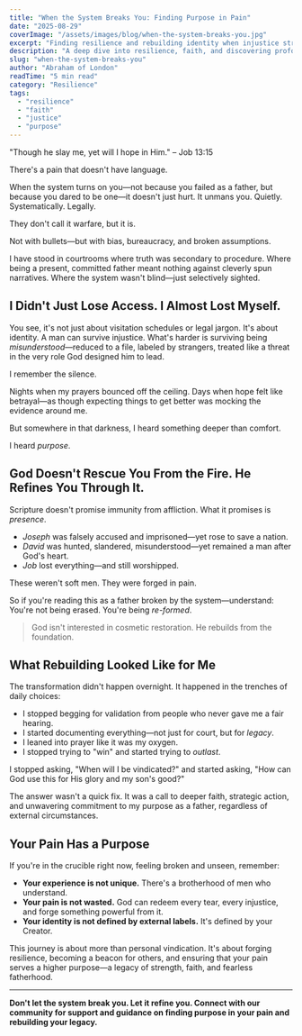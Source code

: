 ```yaml
---
title: "When the System Breaks You: Finding Purpose in Pain"
date: "2025-08-29"
coverImage: "/assets/images/blog/when-the-system-breaks-you.jpg"
excerpt: "Finding resilience and rebuilding identity when injustice strikes fathers."
description: "A deep dive into resilience, faith, and discovering profound purpose amidst the pain and injustice inflicted by broken systems."
slug: "when-the-system-breaks-you"
author: "Abraham of London"
readTime: "5 min read"
category: "Resilience"
tags:
  - "resilience"
  - "faith"
  - "justice"
  - "purpose"
---
```


"Though he slay me, yet will I hope in Him." – Job 13:15

There's a pain that doesn't have language.

When the system turns on you—not because you failed as a father, but because you dared to be one—it doesn't just hurt. It unmans you. Quietly. Systematically. Legally.

They don't call it warfare, but it is.

Not with bullets—but with bias, bureaucracy, and broken assumptions.

I have stood in courtrooms where truth was secondary to procedure. Where being a present, committed father meant nothing against cleverly spun narratives. Where the system wasn't blind—just selectively sighted.

## I Didn't Just Lose Access. I Almost Lost Myself.

You see, it's not just about visitation schedules or legal jargon. It's about identity. A man can survive injustice. What's harder is surviving being _misunderstood_—reduced to a file, labeled by strangers, treated like a threat in the very role God designed him to lead.

I remember the silence.

Nights when my prayers bounced off the ceiling. Days when hope felt like betrayal—as though expecting things to get better was mocking the evidence around me.

But somewhere in that darkness, I heard something deeper than comfort.

I heard _purpose_.

## God Doesn't Rescue You From the Fire. He Refines You Through It.

Scripture doesn't promise immunity from affliction. What it promises is _presence_.

- _Joseph_ was falsely accused and imprisoned—yet rose to save a nation.
- _David_ was hunted, slandered, misunderstood—yet remained a man after God's heart.
- _Job_ lost everything—and still worshipped.

These weren't soft men. They were forged in pain.

So if you're reading this as a father broken by the system—understand: You're not being erased. You're being _re-formed_.

> God isn't interested in cosmetic restoration. He rebuilds from the foundation.

## What Rebuilding Looked Like for Me

The transformation didn't happen overnight. It happened in the trenches of daily choices:

- I stopped begging for validation from people who never gave me a fair hearing.
- I started documenting everything—not just for court, but for _legacy_.
- I leaned into prayer like it was my oxygen.
- I stopped trying to "win" and started trying to _outlast_.

I stopped asking, "When will I be vindicated?" and started asking, "How can God use this for His glory and my son's good?"

The answer wasn't a quick fix. It was a call to deeper faith, strategic action, and unwavering commitment to my purpose as a father, regardless of external circumstances.

## Your Pain Has a Purpose

If you're in the crucible right now, feeling broken and unseen, remember:

- **Your experience is not unique.** There's a brotherhood of men who understand.
- **Your pain is not wasted.** God can redeem every tear, every injustice, and forge something powerful from it.
- **Your identity is not defined by external labels.** It's defined by your Creator.

This journey is about more than personal vindication. It's about forging resilience, becoming a beacon for others, and ensuring that your pain serves a higher purpose—a legacy of strength, faith, and fearless fatherhood.

---

**Don't let the system break you. Let it refine you. Connect with our community for support and guidance on finding purpose in your pain and rebuilding your legacy.**
